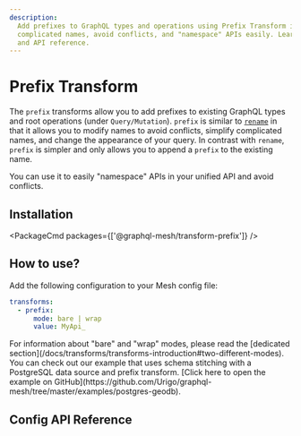 ```yaml
---
description:
  Add prefixes to GraphQL types and operations using Prefix Transform in GraphQL Mesh. Simplify
  complicated names, avoid conflicts, and "namespace" APIs easily. Learn how to use it with examples
  and API reference.
---
```



# Prefix Transform

The `prefix` transforms allow you to add prefixes to existing GraphQL types and root operations
(under `Query/Mutation`). `prefix` is similar to [`rename`](/docs/transforms/rename) in that it
allows you to modify names to avoid conflicts, simplify complicated names, and change the appearance
of your query. In contrast with `rename`, `prefix` is simpler and only allows you to append a
`prefix` to the existing name.

You can use it to easily "namespace" APIs in your unified API and avoid conflicts.

## Installation

<PackageCmd packages={['@graphql-mesh/transform-prefix']} />

## How to use?

Add the following configuration to your Mesh config file:

```yaml filename=".meshrc.yaml"
transforms:
  - prefix:
      mode: bare | wrap
      value: MyApi_
```

<Callout>
  For information about "bare" and "wrap" modes, please read the [dedicated section](/docs/transforms/transforms-introduction#two-different-modes).
  You can check out our example that uses schema stitching with a PostgreSQL data source and prefix transform. [Click here to open the example on GitHub](https://github.com/Urigo/graphql-mesh/tree/master/examples/postgres-geodb).

</Callout>

## Config API Reference


<API />
